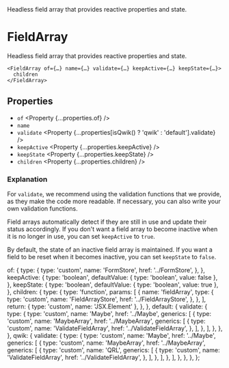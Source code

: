 
<Title>FieldArray</Title>
<Description>
  Headless field array that provides reactive properties and state.
</Description>

# FieldArray

Headless field array that provides reactive properties and state.

```tsx
<FieldArray of={…} name={…} validate={…} keepActive={…} keepState={…}>
  children
</FieldArray>
```

## Properties

- `of` <Property {...properties.of} />
- `name` <Property type="string" />
- `validate` <Property {...properties[isQwik() ? 'qwik' : 'default'].validate} />
- `keepActive` <Property {...properties.keepActive} />
- `keepState` <Property {...properties.keepState} />
- `children` <Property {...properties.children} />

### Explanation

For `validate`, we recommend using the validation functions that we provide, as they make the code more readable. If necessary, you can also write your own validation functions.

Field arrays automatically detect if they are still in use and update their status accordingly. If you don't want a field array to become inactive when it is no longer in use, you can set `keepActive` to `true`.

By default, the state of an inactive field array is maintained. If you want a field to be reset when it becomes inactive, you can set `keepState` to `false`.

  of: {
    type: {
      type: 'custom',
      name: 'FormStore',
      href: '../FormStore',
    },
  },
  keepActive: {
    type: 'boolean',
    defaultValue: { type: 'boolean', value: false },
  },
  keepState: {
    type: 'boolean',
    defaultValue: { type: 'boolean', value: true },
  },
  children: {
    type: {
      type: 'function',
      params: [
        {
          name: 'fieldArray',
          type: {
            type: 'custom',
            name: 'FieldArrayStore',
            href: '../FieldArrayStore',
          },
        },
      ],
      return: { type: 'custom', name: 'JSX.Element' },
    },
  },
  default: {
    validate: {
      type: {
        type: 'custom',
        name: 'Maybe',
        href: '../Maybe',
        generics: [
          {
            type: 'custom',
            name: 'MaybeArray',
            href: '../MaybeArray',
            generics: [
              {
                type: 'custom',
                name: 'ValidateFieldArray',
                href: '../ValidateFieldArray',
              },
            ],
          },
        ],
      },
    },
  },
  qwik: {
    validate: {
      type: {
        type: 'custom',
        name: 'Maybe',
        href: '../Maybe',
        generics: [
          {
            type: 'custom',
            name: 'MaybeArray',
            href: '../MaybeArray',
            generics: [
              {
                type: 'custom',
                name: 'QRL',
                generics: [
                  {
                    type: 'custom',
                    name: 'ValidateFieldArray',
                    href: '../ValidateFieldArray',
                  },
                ],
              },
            ],
          },
        ],
      },
    },
  },
};
